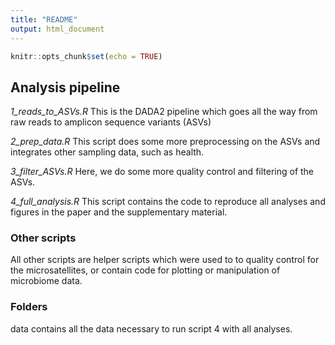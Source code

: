 ```yaml
---
title: "README"
output: html_document
---
```


```r
knitr::opts_chunk$set(echo = TRUE)
```

## Analysis pipeline

_1_reads_to_ASVs.R_
This is the DADA2 pipeline which goes all the way from raw reads to 
amplicon sequence variants (ASVs)

_2_prep_data.R_
This script does some more preprocessing on the ASVs and integrates
other sampling data, such as health.

_3_filter_ASVs.R_
Here, we do some more quality control and filtering of the ASVs.

_4_full_analysis.R_
This script contains the code to reproduce all analyses and figures 
in the paper and the supplementary material.

### Other scripts
All other scripts are helper scripts which were used to to quality control
for the microsatellites, or contain code for plotting or manipulation 
of microbiome data.

### Folders
data contains all the data necessary to run script 4 with all analyses.

